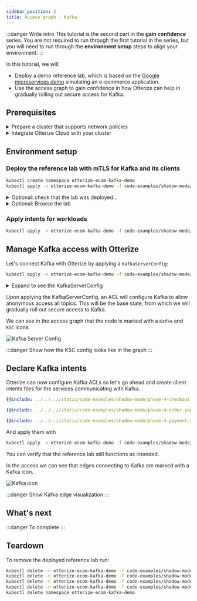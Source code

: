 ```yaml
---
sidebar_position: 2
title: Access graph - Kafka
---
```



:::danger
Write intro
This tutorial is the second part in the **gain confidence** series. You are not required to run through the first tutorial in the series, but you will need to run through the **environment setup** steps to align your environment.
:::

In this tutorial, we will:

- Deploy a demo reference lab,
which is based on the [Google microservices demo](https://github.com/GoogleCloudPlatform/microservices-demo)
simulating an e-commerce application.
- Use the access graph to gain confidence in how Otterize can help in gradually rolling out secure access for Kafka.

## Prerequisites
<details>
<summary>Prepare a cluster that supports network policies</summary>

Before you start, you need a Kubernetes cluster with a [CNI](https://kubernetes.io/docs/concepts/extend-kubernetes/compute-storage-net/network-plugins/) that supports [NetworkPolicies](https://kubernetes.io/docs/concepts/services-networking/network-policies/).

{@include: ../../_common/cluster-setup.md}
</details>

<details>
<summary>Integrate Otterize Cloud with your cluster</summary>

{@include: ../../_common/install-otterize-cloud.md}
</details>

## Environment setup
### Deploy the reference lab with mTLS for Kafka and its clients

```bash
kubectl create namespace otterize-ecom-kafka-demo
kubectl apply -n otterize-ecom-kafka-demo -f code-examples/shadow-mode/ecom-demo-mtls.yaml
```
<details>
<summary>Optional: check that the lab was deployed...</summary>
<div>


To see all the pods in the lab:
```bash
kubectl get pods -n otterize-ecom-kafka-demo
```
The pods should all be ready and running:
```bash
NAME                                     READY   STATUS    RESTARTS   AGE
adservice-694f4ff98-cz4nn                1/1     Running   0          23m
cartservice-85f8bc44fd-45cbk             1/1     Running   0          23m
checkoutservice-8fc47bbbd-9lhfv          1/1     Running   0          23m
currencyservice-597bdf576b-8hftc         1/1     Running   0          23m
emailservice-d5c6f74dd-qlwc4             1/1     Running   0          23m
frontend-7ffbf49884-j9rhz                1/1     Running   0          23m
loadgenerator-65779994db-tgdxk           1/1     Running   0          23m
paymentservice-76b9c8b87d-ktfcd          1/1     Running   0          23m
productcatalogservice-6969d4f5fd-xdw99   1/1     Running   0          23m
recommendationservice-58798d5c8-2f4rz    1/1     Running   0          23m
redis-cart-6f65887b5d-xwpz5              1/1     Running   0          23m
shippingservice-ff5f4d7d-qcjw8           1/1     Running   0          23m
```


  </div>
</details>
<details>
<summary>Optional: Browse the lab</summary>
<Tabs groupId="frontend-addr">
<TabItem value="k8s" label="K8s">

To get the externally-accessible URL where your demo front end is available, run:
```bash
kubectl get service -n otterize-ecom-kafka-demo frontend-external | awk '{print $4}'
```
The result should be similar to (if running on AWS EKS):
```
a11843075fd254f8099a986467098647-1889474685.us-east-1.elb.amazonaws.com
```
Go ahead and browse to the URL above to "shop" and get a feel for the reference lab's behavior.
(The URL might take some time to populate across DNS servers. Note that we are accessing an HTTP and not an HTTPS website.)
</TabItem>
<TabItem value="minikube" label="Minikube">

To get the externally-accessible URL where your demo front end is available, run:
```
kubectl port-forward -n otterize-ecom-kafka-demo service/frontend-external 8080:80 &
```
The demo is now accessible at:
```
http://localhost:8080
```
Go ahead and browse to the URL above to "shop" and get a feel for the reference lab's behavior.
</TabItem>
</Tabs>
</details>

### Apply intents for workloads
```bash
kubectl apply -n otterize-ecom-kafka-demo -f code-examples/shadow-mode/all.yaml
```

## Manage Kafka access with Otterize

Let's connect Kafka with Otterize by applying a `KafkaServerConfig`:
```bash
kubectl apply -n otterize-ecom-kafka-demo -f code-examples/shadow-mode/kafkaserverconfig.yaml
```
<details>
<summary>Expand to see the KafkaServerConfig</summary>
<Tabs>

<TabItem value="kafkaserverconfig.yaml" label="kafkaserverconfig.yaml">

```yaml
{@include: ../../..//static/code-examples/shadow-mode/kafkaserverconfig.yaml}
```

</TabItem>
</Tabs>
</details>

Upon applying the KafkaServerConfig, an ACL will configure Kafka to allow anonymous access all topics.
This will be the base state, from which we will gradually roll out secure access to Kafka.

We can see in the access graph that the node is marked with a `Kafka` and `KSC` icons.

![Kafka Server Config](/img/quick-tutorials/shadow-mode/KSC.png)

:::danger
Show how the KSC config looks like in the graph
:::

## Declare Kafka intents

Otterize can now configure Kafka ACLs so let's go ahead and create client intents files for the services communicating with Kafka.

<Tabs>
<TabItem value="checkoutservice" label="checkoutservice" default>

```yaml
{@include: ../../..//static/code-examples/shadow-mode/phase-4-checkout.yaml}
```
</TabItem>
<TabItem value="orderservice" label="orderservice" default>

```yaml
{@include: ../../..//static/code-examples/shadow-mode/phase-4-order.yaml}
```
</TabItem>
<TabItem value="paymentservice" label="paymentservice" default>

```yaml
{@include: ../../..//static/code-examples/shadow-mode/phase-4-payment.yaml}
```
</TabItem>
</Tabs>

And apply them with

```bash
kubectl apply -n otterize-ecom-kafka-demo -f code-examples/shadow-mode/kafka-intents.yaml
```

You can verify that the reference lab still functions as intended.

In the access we can see that edges connecting to Kafka are marked with a Kafka icon.

![Kafka icon](/img/quick-tutorials/shadow-mode/phase-6.png)


:::danger
Show Kafka edge visualization
:::

## What's next

:::danger
To complete
:::

## Teardown

To remove the deployed reference lab run:

```bash
kubectl delete -n otterize-ecom-kafka-demo -f code-examples/shadow-mode/kafka-intents.yaml
kubectl delete -n otterize-ecom-kafka-demo -f code-examples/shadow-mode/all.yaml
kubectl delete -n otterize-ecom-kafka-demo -f code-examples/shadow-mode/kafkaserverconfig.yaml
kubectl delete -n otterize-ecom-kafka-demo -f code-examples/shadow-mode/ecom-demo-mtls.yaml
kubectl delete namespace otterize-ecom-kafka-demo
```